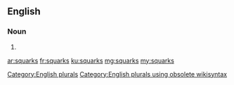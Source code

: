 ==English==

===Noun===
{{head|en}}

# {{plural of|squark}}

[[Category:English plurals]][[Category:English plurals using obsolete wikisyntax]]

[[ar:squarks]]
[[fr:squarks]]
[[ku:squarks]]
[[mg:squarks]]
[[my:squarks]]